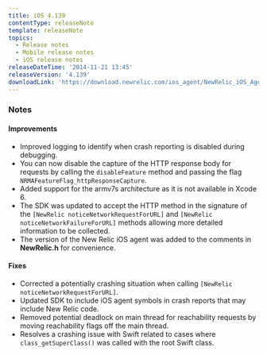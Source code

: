 ```yaml
---
title: iOS 4.139
contentType: releaseNote
template: releaseNote
topics:
  - Release notes
  - Mobile release notes
  - iOS release notes
releaseDateTime: '2014-11-21 13:45'
releaseVersion: '4.139'
downloadLink: 'https://download.newrelic.com/ios_agent/NewRelic_iOS_Agent_4.139.zip'
---
```


### Notes

#### Improvements

* Improved logging to identify when crash reporting is disabled during debugging.
* You can now disable the capture of the HTTP response body for requests by calling the `disableFeature` method and passing the flag `NRMAFeatureFlag_httpResponseCapture`.
* Added support for the armv7s architecture as it is not available in Xcode 6.
* The SDK was updated to accept the HTTP method in the signature of the `[NewRelic noticeNetworkRequestForURL]` and `[NewRelic noticeNetworkFailureForURL]` methods allowing more detailed information to be collected.
* The version of the New Relic iOS agent was added to the comments in **NewRelic.h** for convenience.

#### Fixes

* Corrected a potentially crashing situation when calling `[NewRelic noticeNetworkRequestForURL]`.
* Updated SDK to include iOS agent symbols in crash reports that may include New Relic code.
* Removed potential deadlock on main thread for reachability requests by moving reachability flags off the main thread.
* Resolves a crashing issue with Swift related to cases where `class_getSuperClass()` was called with the root Swift class.
